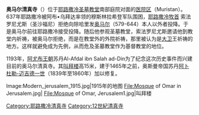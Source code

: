 {{Infobox religious building
| building_name        = 奥马尔清真寺
| image               = Umar Mosque,Jerusalem123.jpg
| caption         = 从[[圣墓教堂|圣墓教堂]]庭院看清真寺尖塔
| location          = [[耶路撒冷|耶路撒冷]]
| religious_affiliation = [[伊斯兰教|伊斯兰教]]
| year_completed        = 1193年
}}
'''奥马尔清真寺'''（{{lang-ar|مسجد عمر بن الخطاب}}）位于[[耶路撒冷|耶路撒冷]][[圣墓教堂|圣墓教堂]]南部庭院对面的[[医院区|医院区]]（Muristan）。637年耶路撒冷被阿布•乌拜达率领的穆斯林拉希登军队围困，[[耶路撒冷牧首|耶路撒冷牧首]] 索法罗尼尤斯（圣沙福尼）拒绝向除哈里发[[奥马尔|奥马尔]]（579-644）本人以外者投降。于是奥马尔前往耶路撒冷接受投降。随后他参观圣墓教堂，索法罗尼尤斯邀请他到教堂内祈祷，被奥马尔拒绝，而是在教堂外的外院祈祷，那里被认为是[[大卫|大卫]]王祈祷的地方。这样就避免成为先例，从而危及圣墓教堂作为基督教堂的地位。

1193年，[[阿尤布王朝|阿尤布王朝]]苏丹Al-Afdal ibn Salah ad-Din为了纪念这次历史事件而兴建目前的奥马尔清真寺。其[[叫拜楼|叫拜楼]]高15米，建于1465年之前，奥斯曼帝国苏丹[[阿卜杜勒-迈吉德一世|阿卜杜勒-迈吉德一世]]（1839年至1860年）加以修复。

<gallery>
Image:Modern_jerusalem_1915.jpg|1915年的地图
File:Mosque of Omar in Jerusalem.jpg|
File:Mosque of Omar, Jerusalem1.jpg|叫拜楼
</gallery>

{{耶路撒冷旧城}}

{{Coord|31|46|40.21|N|35|13|46.52|E|type:landmark|display=title}}

[[Category:耶路撒冷清真寺|Category:耶路撒冷清真寺]]
[[Category:12世紀清真寺|Category:12世紀清真寺]]